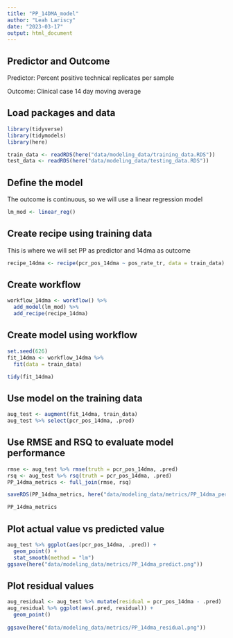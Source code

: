 ```yaml
---
title: "PP_14DMA_model"
author: "Leah Lariscy"
date: "2023-03-17"
output: html_document
---
```


## Predictor and Outcome

Predictor: Percent positive technical replicates per sample

Outcome: Clinical case 14 day moving average

## Load packages and data

```r
library(tidyverse)
library(tidymodels)
library(here)
```

```r
train_data <- readRDS(here("data/modeling_data/training_data.RDS"))
test_data <- readRDS(here("data/modeling_data/testing_data.RDS"))
```

## Define the model

The outcome is continuous, so we will use a linear regression model

```r
lm_mod <- linear_reg()
```

## Create recipe using training data

This is where we will set PP as predictor and 14dma as outcome

```r
recipe_14dma <- recipe(pcr_pos_14dma ~ pos_rate_tr, data = train_data)
```

## Create workflow

```r
workflow_14dma <- workflow() %>% 
  add_model(lm_mod) %>% 
  add_recipe(recipe_14dma)
```

## Create model using workflow

```r
set.seed(626)
fit_14dma <- workflow_14dma %>% 
  fit(data = train_data)

tidy(fit_14dma)
```

## Use model on the training data

```r
aug_test <- augment(fit_14dma, train_data)
aug_test %>% select(pcr_pos_14dma, .pred)
```

## Use RMSE and RSQ to evaluate model performance

```r
rmse <- aug_test %>% rmse(truth = pcr_pos_14dma, .pred)
rsq <- aug_test %>% rsq(truth = pcr_pos_14dma, .pred)
PP_14dma_metrics <- full_join(rmse, rsq)

saveRDS(PP_14dma_metrics, here("data/modeling_data/metrics/PP_14dma_performance.RDS"))

PP_14dma_metrics

```

## Plot actual value vs predicted value

```r
aug_test %>% ggplot(aes(pcr_pos_14dma, .pred)) +
  geom_point() +
  stat_smooth(method = "lm")
ggsave(here("data/modeling_data/metrics/PP_14dma_predict.png"))
```

## Plot residual values

```r
aug_residual <- aug_test %>% mutate(residual = pcr_pos_14dma - .pred)
aug_residual %>% ggplot(aes(.pred, residual)) +
  geom_point() 
  
ggsave(here("data/modeling_data/metrics/PP_14dma_residual.png"))
```
